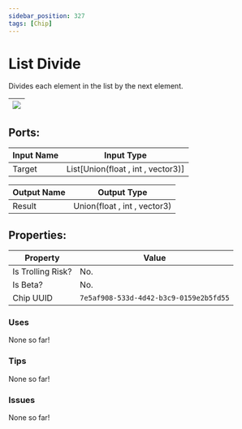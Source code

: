 ```yaml
---
sidebar_position: 327
tags: [Chip]
---
```


# List Divide


Divides each element in the list by the next element.

| ![](https://images-ext-2.discordapp.net/external/MPmIaQzlEPmgGWlgi-WxBBXt0Bjv_zWPkg1y1f_sy3s/https/www.recroomcircuits.com/image/circuit/absolute-value?width=206&height=108) |
|-----|

## Ports:

| Input Name | Input Type |
|-----------|-----------|
| Target | List[Union(float , int , vector3)] |

| Output Name | Output Type |
|-----------|-----------|
| Result | Union(float , int , vector3) |

## Properties:

| Property  | Value |
|-------------------|-----------|
| Is Trolling Risk? | No. |
| Is Beta? | No. |
| Chip UUID | `7e5af908-533d-4d42-b3c9-0159e2b5fd55` |

### Uses

None so far!

### Tips

None so far!

### Issues

None so far!